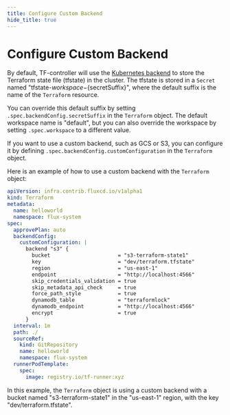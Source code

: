 ```yaml
---
title: Configure Custom Backend
hide_title: true
---
```


# Configure Custom Backend

By default, TF-controller will use the [Kubernetes backend](https://www.terraform.io/language/settings/backends/kubernetes)
to store the Terraform state file (tfstate) in the cluster.
The tfstate is stored in a `Secret` named "tfstate-${workspace}-${secretSuffix}",
where the default suffix is the name of the `Terraform` resource.

You can override this default suffix by setting `.spec.backendConfig.secretSuffix`
in the `Terraform` object. The default workspace name is "default",
but you can also override the workspace by setting `.spec.workspace` to a different value.

If you want to use a custom backend, such as GCS or S3,
you can configure it by defining `.spec.backendConfig.customConfiguration`
in the `Terraform` object.

Here is an example of how to use a custom backend with the `Terraform` object:

```yaml {9-21}
apiVersion: infra.contrib.fluxcd.io/v1alpha1
kind: Terraform
metadata:
  name: helloworld
  namespace: flux-system
spec:
  approvePlan: auto
  backendConfig:
    customConfiguration: |
      backend "s3" {
        bucket                      = "s3-terraform-state1"
        key                         = "dev/terraform.tfstate"
        region                      = "us-east-1"
        endpoint                    = "http://localhost:4566"
        skip_credentials_validation = true
        skip_metadata_api_check     = true
        force_path_style            = true
        dynamodb_table              = "terraformlock"
        dynamodb_endpoint           = "http://localhost:4566"
        encrypt                     = true
      }
  interval: 1m
  path: ./
  sourceRef:
    kind: GitRepository
    name: helloworld
    namespace: flux-system
  runnerPodTemplate:
    spec:
      image: registry.io/tf-runner:xyz
```

In this example, the `Terraform` object is using a custom backend
with a bucket named "s3-terraform-state1" in the "us-east-1" region,
with the key "dev/terraform.tfstate".
